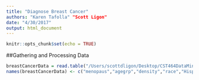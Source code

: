 ```yaml
---
title: "Diagnose Breast Cancer"
authors: "Karen Tafolla" "Scott Ligon"
date: "4/30/2017"
output: html_document
---
```


```r
knitr::opts_chunk$set(echo = TRUE)
```

##Gathering and Processing Data
```r
breastCancerData = read.table("/Users/scottdligon/Desktop/CST464DataMining/Project_2/Risk\ Dataset/risk.txt", header=T)
names(breastCancerData) <- c("menopaus","agegrp","density","race","Hispanic","bmi","agefirst","nrelbc","brstproc","lastmamm","surgmeno","hrt","invasive","cancer","training","count")
```


```r

```


